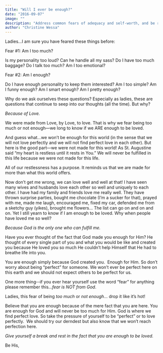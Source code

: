 ```yaml
---
title: "Will I ever be enough?"
date: "2016-09-07"
image: ""
description: "Address common fears of adequacy and self-worth, and be reassured of one's inherent value and lovability."
author: "Christine Wessa"
---
```


Ladies…I am sure you have feared these things before:

Fear #1: Am I too much?

Is my personality too loud? Can he handle all my sass? Do I have too much baggage? Do I talk too much? Am I too emotional?

Fear #2: Am I enough?

Do I have enough personality to keep them interested? Am I too simple? Am I funny enough? Am I smart enough? Am I pretty enough?

Why do we ask ourselves these questions? Especially as ladies, these are questions that continue to seep into our thoughts (all the time). But why?

_Because of Love._

We were made from Love, by Love, to love. That is why we fear being too much or not enough—we long to know if we ARE enough to be loved.

And guess what…we won’t be enough for this world (in the sense that we will not love perfectly and we will not find perfect love in each other). But here is the good part—we were not made for this world! As St. Augustine said “my heart is restless until it rests in You.” We will never be fulfilled in this life because we were not made for this life.

All of our restlessness has a purpose. It reminds us that we are made for more than what this world offers.

Now don’t get me wrong, we can love well and well at that! I have seen many wives and husbands love each other so well and uniquely to each other. I have had my family and friends love me really well. They have thrown surprise parties, bought me chocolate (I’m a sucker for that), prayed with me, made me laugh, encouraged me, fixed my car, defended me from a sketchy guy (yikes), brought me flowers... The list can go on and on and on. Yet I still yearn to know if I am enough to be loved. Why when people have loved me so well?

_Because God is the only one who can fulfill me._

Have you ever thought of the fact that God made you enough for Him? He thought of every single part of you and what you would be like and created you because He loved you so much He couldn’t help Himself that He had to breathe life into you.

You are enough simply because God created you.  Enough for Him. So don’t worry about being “perfect” for someone. We won’t ever be perfect here on this earth and we should not expect others to be perfect for us.

One more thing--if you ever hear yourself use the word “fear” for anything please remember this…_fear is NOT from God_.

Ladies, this fear of being *too much* or *not enough*… drop it like it’s hot!

Believe that you are enough because of the mere fact that you are here. You are enough for God and will never be too much for Him. God is where we find perfect love. So take the pressure of yourself to be “perfect” or to love perfectly.  We should try our derndest but also know that we won’t reach perfection here.

_Give yourself a break and rest in the fact that you are enough to be loved._

Be His,
